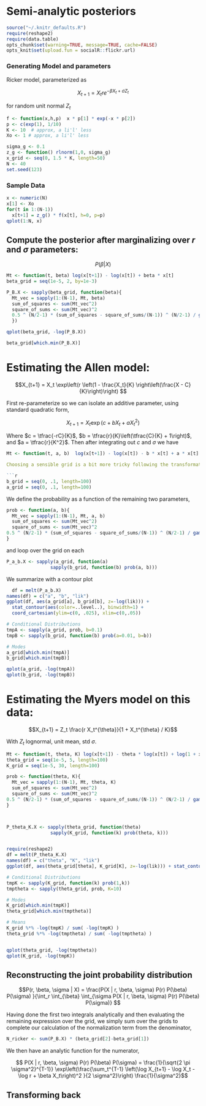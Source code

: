 # Semi-analytic posteriors


```r
source("~/.knitr_defaults.R")
require(reshape2)
require(data.table)
opts_chunk$set(warning=TRUE, message=TRUE, cache=FALSE)
opts_knit$set(upload.fun = socialR::flickr.url)
```



### Generating Model and parameters

Ricker model, parameterized as 

$$X_{t+1} = X_t r e^{-\beta X_t + \sigma Z_t}$$

for random unit normal $Z_t$

```r
f <- function(x,h,p)  x * p[1] * exp(-x * p[2]) 
p <- c(exp(1), 1/10)
K <- 10  # approx, a li'l' less
Xo <- 1 # approx, a li'l' less
```

  
```r
sigma_g <- 0.1
z_g <- function() rlnorm(1,0, sigma_g)
x_grid <- seq(0, 1.5 * K, length=50)
N <- 40
set.seed(123)
```

### Sample Data

```r
x <- numeric(N)
x[1] <- Xo
for(t in 1:(N-1))
  x[t+1] = z_g() * f(x[t], h=0, p=p)
qplot(1:N, x)
```

## Compute the posterior after marginalizing over $r$ and $\sigma$ parameters:


$$P(\beta | X) $$

```r
Mt <- function(t, beta) log(x[t+1]) - log(x[t]) + beta * x[t]
beta_grid = seq(1e-5, 2, by=1e-3)

P_B.X <- sapply(beta_grid, function(beta){
  Mt_vec = sapply(1:(N-1), Mt, beta)
  sum_of_squares <- sum(Mt_vec^2)
  square_of_sums <- sum(Mt_vec)^2
  0.5 ^ (N/2-1) * (sum_of_squares - square_of_sums/(N-1)) ^ (N/2-1) / gamma(N/2-1)
  })

qplot(beta_grid, -log(P_B.X))

beta_grid[which.min(P_B.X)]

```



# Estimating the Allen model:

$$X_{t+1} = X_t \exp\left(r \left(1 - \frac{X_t}{K} \right\left(\frac{X - C}{K}\right)\right) $$

First re-parameterize so we can isolate an additive parameter, using standard quadratic form,

$$X_{t+1} = X_t \exp(c + b X_t + a X_t^2) $$

Where $c = \tfrac{-rC}{K}$, $b = \tfrac{r}{K}\left(\tfrac{C}{K} + 1\right)$, and $a = \tfrac{r}{K^2}$.  Then after integrating out $c$ and $\sigma$ we have

```r
Mt <- function(t, a, b)  log(x[t+1]) - log(x[t]) - b * x[t] + a * x[t] ^ 2```

Choosing a sensible grid is a bit more tricky following the transformation, particularly $b$ can be negative or positive, and much larger in magnitude than any of the original parameters.  $a$ on the other hand, can be reasonably restricted:

```r
b_grid = seq(0, .1, length=100)
a_grid = seq(0, .1, length=100)
```

We define the probability as a function of the remaining two parameters, 

```r
prob <- function(a, b){
  Mt_vec = sapply(1:(N-1), Mt, a, b)
  sum_of_squares <- sum(Mt_vec^2)
  square_of_sums <- sum(Mt_vec)^2
0.5 ^ (N/2-1) * (sum_of_squares - square_of_sums/(N-1)) ^ (N/2-1) / gamma(N/2-1)
}
```

and loop over the grid on each

```r
P_a_b.X <- sapply(a_grid, function(a)
                sapply(b_grid, function(b) prob(a, b)))

````

We summarize with a contour plot

```r
  df = melt(P_a_b.X)
names(df) = c("a", "b", "lik")
ggplot(df, aes(a_grid[a], b_grid[b], z=-log(lik))) + 
  stat_contour(aes(color=..level..), binwidth=1) +
  coord_cartesian(ylim=c(0, .025), xlim=c(0,.05))

```



```r
# Conditional Distributions
tmpA <- sapply(a_grid, prob, b=0.1)
tmpB <- sapply(b_grid, function(b) prob(a=0.01, b=b))

# Modes
a_grid[which.min(tmpA)]
b_grid[which.min(tmpB)]

qplot(a_grid, -log(tmpA))
qplot(b_grid, -log(tmpB))
```








# Estimating the Myers model on this data:

$$X_{t+1} = Z_t \frac{r X_t^{\theta}}{1 + X_t^{\theta} / K}$$

With $Z_t$ lognormal, unit mean, std $\sigma$.  


```r
Mt <- function(t, theta, K) log(x[t+1]) - theta * log(x[t]) + log(1 + x[t] ^ theta / K) 
theta_grid = seq(1e-5, 5, length=100)
K_grid = seq(1e-5, 30, length=100)

prob <- function(theta, K){
  Mt_vec = sapply(1:(N-1), Mt, theta, K)
  sum_of_squares <- sum(Mt_vec^2)
  square_of_sums <- sum(Mt_vec)^2
0.5 ^ (N/2-1) * (sum_of_squares - square_of_sums/(N-1)) ^ (N/2-1) / gamma(N/2-1)
}



P_theta_K.X <- sapply(theta_grid, function(theta)
                sapply(K_grid, function(k) prob(theta, k)))


require(reshape2)
df = melt(P_theta_K.X)
names(df) = c("theta", "K", "lik")
ggplot(df, aes(theta_grid[theta], K_grid[K], z=-log(lik))) + stat_contour(aes(color=..level..), binwidth=3)

```




```r
# Conditional Distributions
tmpK <- sapply(K_grid, function(k) prob(1,k))
tmptheta <- sapply(theta_grid, prob, K=10)

# Modes
K_grid[which.min(tmpK)]
theta_grid[which.min(tmptheta)]

# Means
K_grid %*% -log(tmpK) / sum( -log(tmpK) )
theta_grid %*% -log(tmptheta) / sum( -log(tmptheta) )


qplot(theta_grid, -log(tmptheta))
qplot(K_grid, -log(tmpK))
```


## Reconstructing the joint probability distribution

$$P(r, \beta, \sigma | X) = \frac{P(X | r, \beta, \sigma) P(r) P(\beta) P(\sigma) }{\int_r \int_{\beta} \int_{\sigma P(X | r, \beta, \sigma) P(r) P(\beta) P(\sigma)}  $$

Having done the first two integrals analytically and then evaluating the remaining expression over the grid, we simply sum over the grids to complete our calculation of the normalization term from the denominator,

```r
N_ricker <- sum(P_B.X) * (beta_grid[2]-beta_grid[1])
```

We then have an analytic function for the numerator,

$$ P(X | r, \beta, \sigma) P(r) P(\beta) P(\sigma) =  \frac{1}{\sqrt{2 \pi \sigma^2}^{T-1}} \exp\left(\frac{\sum_t^{T-1} \left(\log X_{t+1} - \log X_t - \log r + \beta X_t\right)^2 }{2 \sigma^2}\right) \frac{1}{\sigma^2}$$

## Transforming back





